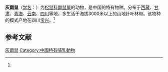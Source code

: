 {{Speciesbox
| name = 灰鼯鼠
| status = 
| status_system = 
| image = 
| genus = Petaurista
| species = xanthotis
| authority = (Milne-Edwards, 1872)<ref name='id850'>{{cite web| url =http://www.bioinfo.cn/db05/BjdwSpecies.php?action=view&id=850| title =灰鼯鼠| work =《中国动物物种编目数据库》| publisher =中国科学院微生物研究所| author =中国科学院动物研究所| accessdate =2009-03-27| deadurl =yes| archiveurl =https://web.archive.org/web/20160305062750/http://www.bioinfo.cn/db05/BjdwSpecies.php?action=view&id=850| archivedate =2016-03-05}}</ref>
}}

'''灰鼯鼠'''（[[学名|学名]]：{{lang|la|''Petaurista xanthotis''}}）为[[松鼠科|松鼠科]][[鼯鼠属|鼯鼠属]]的动物，是中国的特有物种。分布于[[西藏|西藏]]、[[甘肃|甘肃]]、[[青海|青海]]、[[云南|云南]]、[[四川|四川]]等地，多生活于海拔3000米以上的山地针叶林带。该物种的模式产地在四川[[宝兴|宝兴]]。<ref name='id850'/>

== 参考文献 ==
{{reflist}}
{{Taxonbar|from=Q1769976}}

[[Category:鼯鼠属|灰鼯鼠]]
[[Category:中國特有哺乳動物|Category:中國特有哺乳動物]]


{{哺乳类小作品}}
